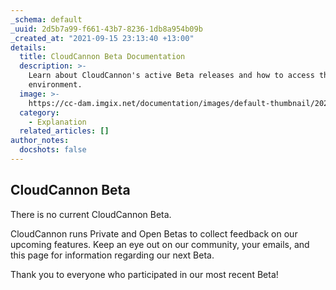 ```yaml
---
_schema: default
_uuid: 2d5b7a99-f661-43b7-8236-1db8a954b09b
_created_at: "2021-09-15 23:13:40 +13:00"
details:
  title: CloudCannon Beta Documentation
  description: >-
    Learn about CloudCannon's active Beta releases and how to access the Beta
    environment.
  image: >-
    https://cc-dam.imgix.net/documentation/images/default-thumbnail/2023-Q4/CloudCannon-Documentation-Thumbnail.png
  category:
    - Explanation
  related_articles: []
author_notes:
  docshots: false
---
```

## CloudCannon Beta

There is no current CloudCannon Beta.

CloudCannon runs Private and Open Betas to collect feedback on our upcoming features. Keep an eye out on our community, your emails, and this page for information regarding our next Beta.

Thank you to everyone who participated in our most recent Beta!